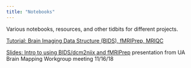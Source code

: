 ```yaml
---
title: "Notebooks"
---
```


Various notebooks, resources, and other tidbits for different projects.

[Tutorial: Brain Imaging Data Structure (BIDS), fMRIPrep, MRIQC](http://rpubs.com/sarenseeley/463941)

[Slides: Intro to using BIDS/dcm2niix and fMRIPrep](https://docs.google.com/presentation/d/1aktNfhYLQHAY-5WCCxUQh2xHBFT4nkJb7VTzTWqdu5c/edit#slide=id.gc6f73a04f_0_0) presentation from UA Brain Mapping Workgroup meeting 11/16/18 

